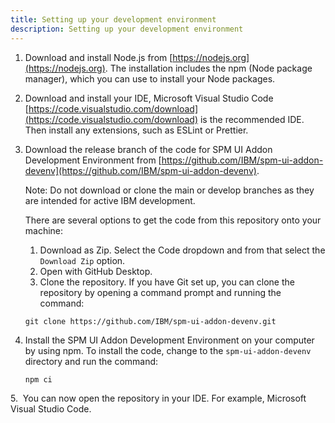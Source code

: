 ```yaml
---
title: Setting up your development environment
description: Setting up your development environment
---
```


1. Download and install Node.js from [https://nodejs.org](https://nodejs.org). The installation includes the npm (Node package manager), which you can use to install your Node packages.
2. Download and install your IDE, Microsoft Visual Studio Code [https://code.visualstudio.com/download](https://code.visualstudio.com/download) is the recommended IDE.  Then install any extensions, such as ESLint or Prettier.
3. Download the release branch of the code for SPM UI Addon Development Environment from [https://github.com/IBM/spm-ui-addon-devenv](https://github.com/IBM/spm-ui-addon-devenv).

    <InlineNotification>

    Note: Do not download or clone the main or develop branches as they are intended for active IBM development.

    </InlineNotification>

    There are several options to get the code from this repository onto your machine:
    1. Download as Zip. Select the Code dropdown and from that select the `Download Zip` option.
    2. Open with GitHub Desktop.
    3. Clone the repository.
    If you have Git set up, you can clone the repository by opening a command prompt and running the command:

    ```
    git clone https://github.com/IBM/spm-ui-addon-devenv.git
    ```

4. Install the SPM UI Addon Development Environment on your computer by using npm. To install the code, change to the `spm-ui-addon-devenv` directory and run the command:

    ```
    npm ci
    ```

5.  You can now open the repository in your IDE. For example, Microsoft Visual Studio Code.
